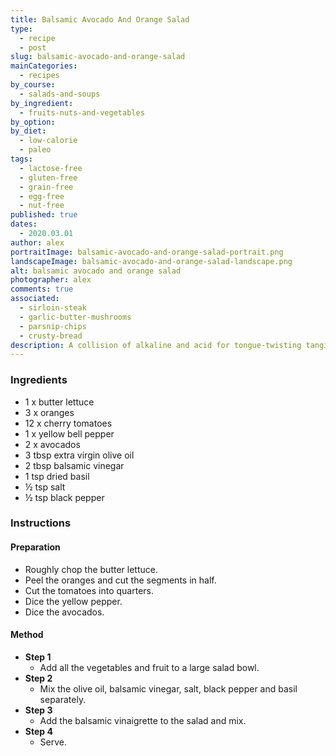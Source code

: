 ```yaml
---
title: Balsamic Avocado And Orange Salad
type:
  - recipe
  - post
slug: balsamic-avocado-and-orange-salad
mainCategories: 
  - recipes
by_course:
  - salads-and-soups
by_ingredient:
  - fruits-nuts-and-vegetables
by_option:
by_diet:
  - low-calorie
  - paleo
tags:
  - lactose-free
  - gluten-free
  - grain-free
  - egg-free
  - nut-free
published: true
dates:
  - 2020.03.01
author: alex
portraitImage: balsamic-avocado-and-orange-salad-portrait.png
landscapeImage: balsamic-avocado-and-orange-salad-landscape.png
alt: balsamic avocado and orange salad
photographer: alex
comments: true
associated: 
  - sirloin-steak
  - garlic-butter-mushrooms
  - parsnip-chips
  - crusty-bread
description: A collision of alkaline and acid for tongue-twisting tanginess in a vibrant-looking salad. Colour your table and delight your guests. 
---
```


<Ingredients>

### Ingredients
    
  - 1 x butter lettuce
  - 3 x oranges
  - 12 x cherry tomatoes
  - 1 x yellow bell pepper
  - 2 x avocados
  - 3 tbsp extra virgin olive oil
  - 2 tbsp balsamic vinegar
  - 1 tsp dried basil
  - ½ tsp salt
  - ½ tsp black pepper

</Ingredients>

<Instructions>

### Instructions

#### Preparation

  - Roughly chop the butter lettuce.
  - Peel the oranges and cut the segments in half.
  - Cut the tomatoes into quarters.
  - Dice the yellow pepper.
  - Dice the avocados.

#### Method

  - **Step 1**
    - Add all the vegetables and fruit to a large salad bowl.
  - **Step 2**
    - Mix the olive oil, balsamic vinegar, salt, black pepper and basil separately.
  - **Step 3**
    - Add the balsamic vinaigrette to the salad and mix.
  - **Step 4**
    - Serve.

</Instructions>

